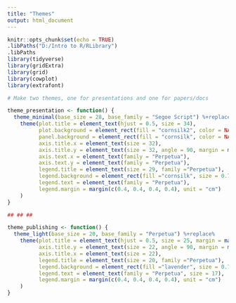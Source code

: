 ```yaml
---
title: "Themes"
output: html_document
---
```


```r
knitr::opts_chunk$set(echo = TRUE)
.libPaths("D:/Intro to R/RLibrary")
.libPaths
library(tidyverse)
library(gridExtra)
library(grid)
library(cowplot)
library(extrafont)
```

```r
# Make two themes, one for presentations and one for papers/docs

theme_presentation <- function() {
  theme_minimal(base_size = 28, base_family = "Segoe Script") %+replace%
    theme(plot.title = element_text(hjust = 0.5, size = 34),
          plot.background = element_rect(fill = "cornsilk2", color = NA),
          panel.background = element_rect(fill = "cornsilk", color = NA),
          axis.title.x = element_text(size = 32),
          axis.title.y = element_text(size = 32, angle = 90, margin = margin(t = 0, r = 10, b = 0, l = 0)),
          axis.text.x = element_text(family = "Perpetua"),
          axis.text.y = element_text(family = "Perpetua"),
          legend.title = element_text(size = 29, family ="Perpetua"),
          legend.background = element_rect(fill ="cornsilk", size = 0.75, color = "lavender"),
          legend.text = element_text(family = "Perpetua"),
          legend.margin = margin(c(0.4, 0.4, 0.4, 0.4), unit = "cm")
    )
}

## ## ##

theme_publishing <- function() {
  theme_light(base_size = 20, base_family = "Perpetua") %+replace%
    theme(plot.title = element_text(hjust = 0.5, size = 25, margin = margin(t = 0, r = 0, b = 9, l = 0)),
          axis.title.y = element_text(size = 22, angle = 90, margin = margin(t = 0, r = 10, b = 0, l = 0)),
          axis.title.x = element_text(size = 22),
          legend.title = element_text(size = 20, family ="Perpetua"),
          legend.background = element_rect(fill ="lavender", size = 0.75, color = "lavender"),
          legend.text = element_text(family = "Perpetua", size = 17),
          legend.margin = margin(c(0.4, 0.4, 0.4, 0.4), unit = "cm")
    )
}

```
